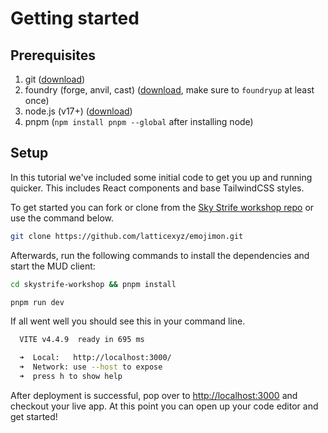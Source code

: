 # Getting started

## Prerequisites

1. git ([download](https://git-scm.com/downloads))
2. foundry (forge, anvil, cast) ([download](https://book.getfoundry.sh/getting-started/installation), make sure to `foundryup` at least once)
3. node.js (v17+) ([download](https://nodejs.org/en/download/))
4. pnpm (`npm install pnpm --global` after installing node)

## Setup

In this tutorial we've included some initial code to get you up and running quicker. This includes React components and base TailwindCSS styles.

To get started you can fork or clone from the [Sky Strife workshop repo](https://github.com/latticexyz/skystrife-workshop) or use the command below.

```bash copy
git clone https://github.com/latticexyz/emojimon.git
```

Afterwards, run the following commands to install the dependencies and start the MUD client:

```bash copy
cd skystrife-workshop && pnpm install
```

```bash copy
pnpm run dev
```

If all went well you should see this in your command line.

```bash
  VITE v4.4.9  ready in 695 ms

  ➜  Local:   http://localhost:3000/
  ➜  Network: use --host to expose
  ➜  press h to show help
```

After deployment is successful, pop over to [http://localhost:3000](http://localhost:3000) and checkout your live app. At this point you can open up your code editor and get started!
